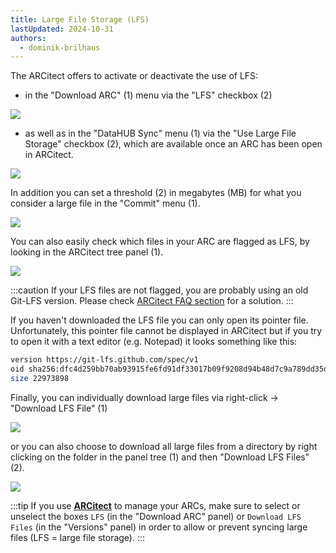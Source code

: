 ```yaml
---
title: Large File Storage (LFS)
lastUpdated: 2024-10-31
authors:
  - dominik-brilhaus
---
```


The ARCitect offers to activate or deactivate the use of LFS: 
- in the "Download ARC" (1) menu via the "LFS" checkbox (2)

![](@images/arcitect/arcitect-download-lfs.drawio.png)

- as well as in the "DataHUB Sync" menu (1) via the "Use Large File Storage" checkbox (2), which are available once an ARC has been open in ARCitect.

![](@images/arcitect/arcitect-datahub-sync-lfs.drawio.png)

In addition you can set a threshold (2) in megabytes (MB) for what you consider a large file in the "Commit" menu (1).

![](@images/arcitect/arcitect-lfs-threshold.drawio.png)

You can also easily check which files in your ARC are flagged as LFS, by looking in the ARCitect tree panel (1).

![](@images/arcitect/arcitect-lfs-flag.drawio.png)

:::caution
If your LFS files are not flagged, you are probably using an old Git-LFS version. Please check [ARCitect FAQ section](/nfdi4plants.knowledgebase/faqs) for a solution.
:::

If you haven't downloaded the LFS file you can only open its pointer file. Unfortunately, this pointer file cannot be displayed in ARCitect but if you try to open it with a text editor (e.g. Notepad) it looks something like this:

```bash
version https://git-lfs.github.com/spec/v1
oid sha256:dfc4d259bb70ab93915fe6fd91df33017b09f9208d94b48d7c9a789dd35d65bc
size 22973898
```

Finally, you can individually download large files via right-click -> "Download LFS File" (1)

![](@images/arcitect/arcitect-download-lfs-file-right-click.drawio.png)

or you can also choose to download all large files from a directory by right clicking on the folder in the panel tree (1) and then "Download LFS Files" (2).

![](@images/arcitect/arcitect-download-lfs-from-directory.drawio.png)

:::tip
If you use **[ARCitect](/nfdi4plants.knowledgebase/arcitect)** to manage your ARCs, make sure to select or unselect the boxes `LFS` (in the "Download ARC" panel) or `Download LFS Files` (in the "Versions" panel) in order to allow or prevent syncing large files (LFS = large file storage).
:::